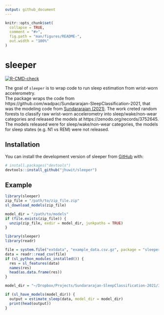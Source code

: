 ```yaml
---
output: github_document
---
```



<!-- README.md is generated from README.Rmd. Please edit that file -->

```r
knitr::opts_chunk$set(
  collapse = TRUE,
  comment = "#>",
  fig.path = "man/figures/README-",
  out.width = "100%"
)
```

# sleeper

<!-- badges: start -->
[![R-CMD-check](https://github.com/jhuwit/sleeper/actions/workflows/R-CMD-check.yaml/badge.svg)](https://github.com/jhuwit/sleeper/actions/workflows/R-CMD-check.yaml)
<!-- badges: end -->


The goal of `sleeper` is to wrap code to run sleep estimation from wrist-worn accelerometry.  
The package wraps the code from https://github.com/wadpac/Sundararajan-SleepClassification-2021, that was the modeling code from [Sundararajan (2021)](https://doi.org/10.1038/s41598-020-79217-x).  The work creted random forests to classify raw wrist-worn accelerometry into sleep/wake/non-wear categories and released the models at https://zenodo.org/records/3752645.  The models released were for sleep/wake/non-wear categories, the models for sleep states (e.g. N1 vs REM) were not released.


## Installation

You can install the development version of sleeper from [GitHub](https://github.com/) with:

``` r
# install.packages("devtools")
devtools::install_github("jhuwit/sleeper")
```

## Example

```r
library(sleeper)
zip_file = "/path/to/zip_file.zip"
sl_download_models(zip_file)
```

```r
model_dir = "/path/to/models"
if (file.exists(zip_file)) {
  unzip(zip_file, exdir = model_dir, junkpaths = TRUE)
}
```

```r
library(sleeper)
library(readr)

file = system.file("extdata", "example_data.csv.gz", package = "sleeper")
data = readr::read_csv(file)
if (sl_python_modules_installed()) {
  res = sl_features(data)
  names(res)
  head(as.data.frame(res))
}
```

```r
model_dir = "~/Dropbox/Projects/Sundararajan-SleepClassification-2021/3752645"
```

```r
if (sl_have_models(model_dir)) {
  output = estimate_sleep(data, model_dir = model_dir)
  print(head(output))
}
```





